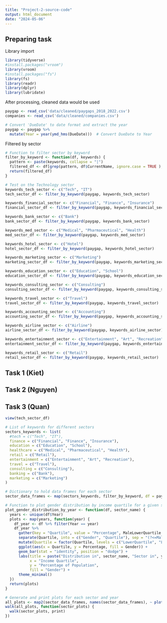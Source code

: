```yaml
---
title: "Project-2-source-code"
output: html_document
date: "2024-05-06"
---
```


## Preparing task

Library import
```r
library(tidyverse)
#install.packages("vroom")
library(vroom)
#install.packages("fs")
library(fs)
library(readr)
library(dplyr)
library(lubridate)
```

After processing, cleaned data would be used
```r
paygap <- read_csv('data/cleaned/paygaps_2018_2022.csv')
companies <- read_csv('data/cleaned/companies.csv')

# Convert 'DueDate' to date format and extract the year
paygap <- paygap %>%
  mutate(Year = year(ymd_hms(DueDate)))  # Convert DueDate to Year
```
Filtered by sector
```r
# Function to filter sector by keyword
filter_by_keyword <- function(df, keywords) {
  pattern <- paste(keywords, collapse = "|")
  filtered_df <- df[grep(pattern, df$CurrentName, ignore.case = TRUE ),]
  return(filtered_df)
}
```

```r
# Test on the Technology sector
keywords_tech_sector <- c("Tech", "IT") 
tech_sector_df <- filter_by_keyword(paygap, keywords_tech_sector)
```

```r
keywords_financial_sector <- c("Financial", "Finance", "Insurance")
financial_sector_df <- filter_by_keyword(paygap, keywords_financial_sector)
```

```r
keywords_bank_sector <- c("Bank")
bank_sector_df <- filter_by_keyword(paygap, keywords_bank_sector)
```

```r
keywords_med_sector <- c("Medical", "Pharmaceutical", "Health")
med_sector_df <- filter_by_keyword(paygap, keywords_med_sector)
```

```r
keywords_hotel_sector <- c("Hotel")
hotel_sector_df <- filter_by_keyword(paygap, keywords_hotel_sector)
```

```r
keywords_marketing_sector <- c("Marketing")
marketing_sector_df <- filter_by_keyword(paygap, keywords_marketing_sector)
```

```r
keywords_education_sector <- c("Education", "School")
education_sector_df <- filter_by_keyword(paygap, keywords_education_sector)
```

```r
keywords_consulting_sector <- c("Consulting")
consulting_sector_df <- filter_by_keyword(paygap, keywords_consulting_sector)
```

```r
keywords_travel_sector <- c("Travel")
travel_sector_df <- filter_by_keyword(paygap, keywords_travel_sector)
```

```r
keywords_accounting_sector <- c("Accounting")
accounting_sector_df <- filter_by_keyword(paygap, keywords_accounting_sector)
```

```r
keywords_airline_sector <- c("Airline")
airline_sector_df <- filter_by_keyword(paygap, keywords_airline_sector)
```

```r
keywords_entertainment_sector <- c("Entertainment", "Art", "Recreation")
entertainment_sector_df <- filter_by_keyword(paygap, keywords_entertainment_sector)
```

```r
keywords_retail_sector <- c("Retail")
retail_sector_df <- filter_by_keyword(paygap, keywords_retail_sector)
```

## Task 1 (Kiet)

## Task 2 (Nguyen)

## Task 3 (Quan)

```r
view(tech_sector_df)
```

```r

# List of keywords for different sectors
sectors_keywords <- list(
  #tech = c("Tech", "IT"),
  finance = c("Financial", "Finance", "Insurance"),
  education = c("Education", "School"),
  healthcare = c("Medical", "Pharmaceutical", "Health"),
  retail = c("Retail"),
  entertainment = c("Entertainment", "Art", "Recreation"),
  travel = c("Travel"),
  consulting = c("Consulting"),
  banking = c("Bank"),
  marketing = c("Marketing")
)

# Dictionary to hold data frames for each sector
sector_data_frames <- map(sectors_keywords, filter_by_keyword, df = paygap)
```

```r
# Function to plot gender distribution by income quartile for a given sector and year
plot_gender_distribution_by_year <- function(df, sector_name) {
  years <- unique(df$Year)
  plots <- map(years, function(year) {
    df_year <- df %>% filter(Year == year)
    df_year %>%
      gather(key = "Quartile", value = "Percentage", MaleLowerQuartile:FemaleTopQuartile) %>%
      separate(Quartile, into = c("Gender", "Quartile"), sep = "(?<=Male|Female)") %>%
      mutate(Quartile = factor(Quartile, levels = c("LowerQuartile", "LowerMiddleQuartile", "UpperMiddleQuartile", "TopQuartile"))) %>%
      ggplot(aes(x = Quartile, y = Percentage, fill = Gender)) +
      geom_bar(stat = "identity", position = "dodge") +
      labs(title = paste("Distribution in", sector_name, "Sector in", year, "Across Income Groups by Gender"),
           x = "Income Quartile",
           y = "Percentage of Population",
           fill = "Gender") +
      theme_minimal()
  })
  return(plots)
}

# Generate and print plots for each sector and year
all_plots <- map2(sector_data_frames, names(sector_data_frames), ~ plot_gender_distribution_by_year(.x, .y))
walk(all_plots, function(sector_plots) {
  walk(sector_plots, print)
})
```
